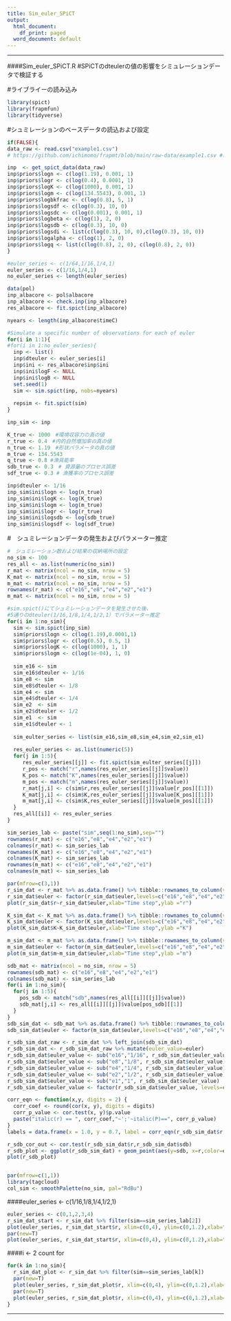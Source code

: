 ```yaml
---
title: Sim_euler_SPiCT
output:
  html_document:
    df_print: paged
  word_document: default
---
```


-----

####Sim_euler_SPiCT.R
#SPiCTのdteulerの値の影響をシミュレーションデータで検証する

#ライブライーの読み込み

```r
library(spict)
library(frapmfun)
library(tidyverse)
```

#シュミレーションのベースデータの読込および設定

```r
if(FALSE){
data_raw <- read.csv("example1.csv") 
# https://github.com/ichimomo/frapmt/blob/main/raw-data/example1.csv #オリジナルデポジット

inp  <- get_spict_data(data_raw)
inp$priors$logn <- c(log(1.19), 0.001, 1)
inp$priors$logr <- c(log(0.4), 0.0001, 1)
inp$priors$logK <- c(log(1000), 0.001, 1)
inp$priors$logm <- c(log(134.5543), 0.001, 1)
inp$priors$logbkfrac <- c(log(0.8), 5, 1)
inp$priors$logsdf <- c(log(0.3), 10, 0)
inp$priors$logsdc <- c(log(0.001), 0.001, 1)
inp$priors$logbeta <- c(log(1), 2, 0)
inp$priors$logsdb <- c(log(0.3), 10, 0)
inp$priors$logsdi <- list(c(log(0.3), 10, 0),c(log(0.3), 10, 0))
inp$priors$logalpha <- c(log(1), 2, 0)
inp$priors$logq <- list(c(log(0.8), 2, 0), c(log(0.8), 2, 0))
}

#euler_series <- c(1/64,1/16,1/4,1)
euler_series <- c(1/16,1/4,1)
no_euler_series <- length(euler_series)

data(pol)
inp_albacore <- pol$albacore
inp_albacore <- check.inp(inp_albacore)
res_albacore <- fit.spict(inp_albacore)

nyears <- length(inp_albacore$timeC)

#Simulate a specific number of observations for each of euler 
for(i in 1:1){
#for(i in 1:no_euler_series){
  inp <- list()
  inp$dteuler <- euler_series[i]
  inp$ini <- res_albacore$inp$ini
  inp$ini$logF <- NULL
  inp$ini$logB <- NULL
  set.seed(1)
  sim <- sim.spict(inp, nobs=nyears)
 
  repsim <- fit.spict(sim)
}

inp_sim <- inp
```

```r
K_true <- 1000　#環境収容力の真の値
r_true <- 0.4　#内的自然増加率の真の値
n_true <- 1.19　#形状パラメータの真の値
m_true <- 134.5543
q_true <- 0.8 #漁具能率
sdb_true <- 0.3　# 資源量のプロセス誤差
sdf_true <- 0.3 # 漁獲率のプロセス誤差
```

```r
inp$dteuler <- 1/16
inp_sim$ini$logn <- log(n_true)
inp_sim$ini$logK <- log(K_true)
inp_sim$ini$logm <- log(m_true)
inp_sim$ini$logr <- log(r_true)
inp_sim$ini$logsdb <- log(sdb_true)
inp_sim$ini$logsdf <- log(sdf_true)
```

#　シュミレーションデータの発生およびパラメーター推定

```r
#　シュミレーション数および結果の収納場所の設定
no_sim <- 100
res_all <- as.list(numeric(no_sim))
r_mat <- matrix(ncol = no_sim, nrow = 5)
K_mat <- matrix(ncol = no_sim, nrow = 5)
m_mat <- matrix(ncol = no_sim, nrow = 5)
rownames(r_mat) <- c("e16","e8","e4","e2","e1")
m_mat <- matrix(ncol = no_sim, nrow = 5)

#sim.spict()にてシュミレーションデータを発生させた後、
#5通りのdteuler(1/16,1/8,1/4,1/2,1）でパラメーター推定
for(i in 1:no_sim){
  sim <- sim.spict(inp_sim)
  sim$priors$logn <- c(log(1.19),0.0001,1)
  sim$priors$logr <- c(log(0.5), 0.5, 1)
  sim$priors$logK <- c(log(1000), 1, 1)
  sim$priors$logm <- c(log(1e-04), 1, 0)
  
  sim_e16 <- sim
  sim_e16$dteuler <- 1/16
  sim_e8 <- sim
  sim_e8$dteuler <- 1/8
  sim_e4 <- sim
  sim_e4$dteuler <- 1/4
  sim_e2  <- sim
  sim_e2$dteuler <- 1/2
  sim_e1  <- sim
  sim_e1$dteuler <- 1
  
  sim_eulter_series <- list(sim_e16,sim_e8,sim_e4,sim_e2,sim_e1)
  
  res_euler_series <- as.list(numeric(5))
  for(j in 1:5){
     res_euler_series[[j]] <- fit.spict(sim_eulter_series[[j]])
     r_pos <- match("r",names(res_euler_series[[j]]$value))
     K_pos <- match("K",names(res_euler_series[[j]]$value))
     m_pos <- match("m",names(res_euler_series[[j]]$value))
     r_mat[j,i] <- c(sim$r,res_euler_series[[j]]$value[r_pos][[1]])
     K_mat[j,i] <- c(sim$K,res_euler_series[[j]]$value[K_pos][[1]])
     m_mat[j,i] <- c(sim$K,res_euler_series[[j]]$value[m_pos][[1]])
  }
  res_all[[i]] <- res_euler_series
}  
```

```r
sim_series_lab <- paste("sim",seq(1:no_sim),sep="")
rownames(r_mat) <- c("e16","e8","e4","e2","e1")
colnames(r_mat) <- sim_series_lab
rownames(K_mat) <- c("e16","e8","e4","e2","e1")
colnames(K_mat) <- sim_series_lab
rownames(m_mat) <- c("e16","e8","e4","e2","e1")
colnames(m_mat) <- sim_series_lab
```

```r
par(mfrow=c(3,1))
r_sim_dat <- r_mat %>% as.data.frame() %>% tibble::rownames_to_column(var = "euler") %>% tidyr::pivot_longer(col = -euler, names_to = "sim", values_to = "r")
r_sim_dat$euler <- factor(r_sim_dat$euler,levels=c("e16","e8","e4","e2","e1"))
plot(r_sim_dat$r~r_sim_dat$euler,xlab="Time step",ylab ="r")
```

```r
K_sim_dat <- K_mat %>% as.data.frame() %>% tibble::rownames_to_column(var = "euler") %>% tidyr::pivot_longer(col = -euler, names_to = "sim", values_to = "K")
K_sim_dat$euler <- factor(K_sim_dat$euler,levels=c("e16","e8","e4","e2","e1"))
plot(K_sim_dat$K~K_sim_dat$euler,xlab="Time step",ylab ="K")
```

```r
m_sim_dat <- m_mat %>% as.data.frame() %>% tibble::rownames_to_column(var = "euler") %>% tidyr::pivot_longer(col = -euler, names_to = "sim", values_to = "m")
m_sim_dat$euler <- factor(m_sim_dat$euler,levels=c("e16","e8","e4","e2","e1"))
plot(m_sim_dat$m~m_sim_dat$euler,xlab="Time step",ylab ="m")
```

```r

sdb_mat <- matrix(ncol = no_sim, nrow = 5)
rownames(sdb_mat) <- c("e16","e8","e4","e2","e1")
colnames(sdb_mat) <- sim_series_lab
for(i in 1:no_sim){
  for(j in 1:5){
    pos_sdb <- match("sdb",names(res_all[[i]][[j]]$value))
    sdb_mat[j,i] <- res_all[[i]][[j]]$value[pos_sdb][[1]]
  }
}
sdb_sim_dat <- sdb_mat %>% as.data.frame() %>% tibble::rownames_to_column(var = "euler") %>% tidyr::pivot_longer(col = -euler, names_to = "sim", values_to = "sdb")
sdb_sim_dat$euler <- factor(m_sim_dat$euler,levels=c("e16","e8","e4","e2","e1"))

r_sdb_sim_dat_raw <- r_sim_dat %>% left_join(sdb_sim_dat)
r_sdb_sim_dat <- r_sdb_sim_dat_raw %>% mutate(euler_value=euler)
r_sdb_sim_dat$euler_value <- sub("e16","1/16", r_sdb_sim_dat$euler_value)
r_sdb_sim_dat$euler_value <- sub("e8","1/8", r_sdb_sim_dat$euler_value)
r_sdb_sim_dat$euler_value <- sub("e4","1/4", r_sdb_sim_dat$euler_value)
r_sdb_sim_dat$euler_value <- sub("e2","1/2", r_sdb_sim_dat$euler_value)
r_sdb_sim_dat$euler_value <- sub("e1","1", r_sdb_sim_dat$euler_value)
r_sdb_sim_dat$euler_value <- factor(r_sdb_sim_dat$euler_value, levels=c("1/16","1/8","1/4","1/2","1"))

corr_eqn <- function(x,y, digits = 2) {
  corr_coef <- round(cor(x, y), digits = digits)
  corr_p_value <- cor.test(x, y)$p.value
  paste("italic(r) == ", corr_coef,"~';'~italic(P)==", corr_p_value)
}
labels = data.frame(x = 1.0, y = 0.7, label = corr_eqn(r_sdb_sim_dat$r, r_sdb_sim_dat$sdb))

r_sdb_cor_out <- cor.test(r_sdb_sim_dat$r,r_sdb_sim_dat$sdb)
r_sdb_plot <- ggplot(r_sdb_sim_dat) + geom_point(aes(y=sdb, x=r,color=euler_value)) + labs(y="Sigma_B") + geom_text(data = labels, aes(x = x, y = y,label = label), parse = TRUE)
plot(r_sdb_plot)


par(mfrow=c(1,1))
library(tagcloud)
col_sim <- smoothPalette(no_sim, pal="RdBu")
```

####euler_series <- c(1/16,1/8,1/4,1/2,1)
```r
euler_series <- c(0,1,2,3,4)
r_sim_dat_start <- r_sim_dat %>% filter(sim==sim_series_lab[2])
plot(euler_series, r_sim_dat_start$r, xlim=c(0,4), ylim=c(0,1.2),xlab="Time series", ylab="r", type="l",col=col_sim [1])
par(new=T)
plot(euler_series, r_sim_dat_start$r, xlim=c(0,4), ylim=c(0,1.2),xlab="", ylab="", pch=20, cex=0.3,col=col_sim [1])
```

####i <- 2  count for 
```r
for(k in 1:no_sim){
  r_sim_dat_plot <- r_sim_dat %>% filter(sim==sim_series_lab[k])
  par(new=T)
  plot(euler_series, r_sim_dat_plot$r, xlim=c(0,4), ylim=c(0,1.2),xlab="Time series", ylab="r", type="l")
  par(new=T)
  plot(euler_series, r_sim_dat_plot$r, xlim=c(0,4), ylim=c(0,1.2),xlab="", ylab="", pch=20, cex=0.3)
}
```




-----